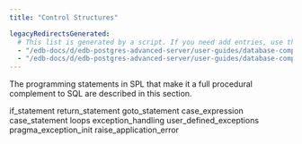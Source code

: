 ```yaml
---
title: "Control Structures"

legacyRedirectsGenerated:
  # This list is generated by a script. If you need add entries, use the `legacyRedirects` key.
  - "/edb-docs/d/edb-postgres-advanced-server/user-guides/database-compatibility-stored-procedural-language-guide/13/control_structures.html"
  - "/edb-docs/d/edb-postgres-advanced-server/user-guides/database-compatibility-stored-procedural-language-guide/latest/control_structures.html"
---
```


<div id="control_structures" class="registered_link"></div>

The programming statements in SPL that make it a full procedural complement to SQL are described in this section.

<div class="toctree" maxdepth="3">

if_statement return_statement goto_statement case_expression case_statement loops exception_handling user_defined_exceptions pragma_exception_init raise_application_error

</div>
